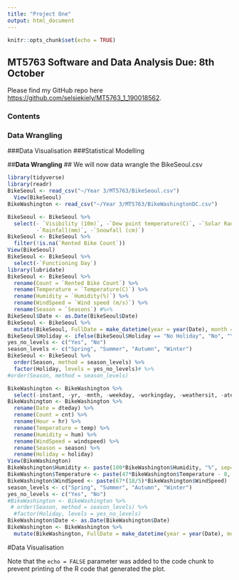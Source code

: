 ```yaml
---
title: "Project One"
output: html_document
---
```


```r
knitr::opts_chunk$set(echo = TRUE)
```

## MT5763 Software and Data Analysis **Due: 8th October**

Please find my GitHub repo here <https://github.com/selsiekiely/MT5763_1_190018562>.

### **Contents**
### Data Wrangling
###Data Visualisation
###Statistical Modelling

##**Data Wrangling**
## We will now data wrangle the BikeSeoul.csv

```r
library(tidyverse)
library(readr)
BikeSeoul <- read_csv("~/Year 3/MT5763/BikeSeoul.csv")
  View(BikeSeoul)
BikeWashington <- read_csv("~/Year 3/MT5763/BikeWashingtonDC.csv")
```

```r
BikeSeoul <- BikeSeoul %>%
  select(- `Visibility (10m)`, -`Dew point temperature(C)`, -`Solar Radiation (MJ/m2)`, 
         -`Rainfall(mm)`, -`Snowfall (cm)`)
BikeSeoul <- BikeSeoul %>%  
  filter(!is.na(`Rented Bike Count`))
View(BikeSeoul)
BikeSeoul <- BikeSeoul %>% 
  select(-`Functioning Day`)
library(lubridate)
BikeSeoul <- BikeSeoul %>%
  rename(Count = `Rented Bike Count`) %>%
  rename(Temperature = `Temperature(C)`) %>%
  rename(Humidity = `Humidity(%)`) %>%
  rename(WindSpeed = `Wind speed (m/s)`) %>%
  rename(Season = `Seasons`) #%>%
BikeSeoul$Date <- as.Date(BikeSeoul$Date)
BikeSeoul <- BikeSeoul %>%
  mutate(BikeSeoul, FullDate = make_datetime(year = year(Date), month = month(Date), day = mday(Date), Hour))
BikeSeoul$Holiday <- ifelse(BikeSeoul$Holiday == "No Holiday", "No", "Yes")
yes_no_levels <- c("Yes", "No")
season_levels <- c("Spring", "Summer", "Autumn", "Winter")
BikeSeoul <- BikeSeoul %>%
  order(Season, method = season_levels) %>%
  factor(Holiday, levels = yes_no_levels)# %>%
#order(Season, method = season_levels)

```
```r
BikeWashington <- BikeWashington %>%
  select(-instant, -yr, -mnth, -weekday, -workingday, -weathersit, -atemp, -casual, -registered)
BikeWashington <- BikeWashington %>%
  rename(Date = dteday) %>%
  rename(Count = cnt) %>%
  rename(Hour = hr) %>%
  rename(Temperature = temp) %>%
  rename(Humidity = hum) %>%
  rename(WindSpeed = windspeed) %>%
  rename(Season = season) %>%
  rename(Holiday = holiday)
View(BikeWashington)
BikeWashington$Humidity <- paste(100*BikeWashington$Humidity, "%", sep= " ")
BikeWashington$Temperature <- paste(47*BikeWashington$Temperature - 8, "°C", sep = " ")
BikeWashington$WindSpeed <- paste(67*(18/5)*BikeWashington$WindSpeed)
season_levels <- c("Spring", "Summer", "Autumn", "Winter")
yes_no_levels <- c("Yes", "No")
#BikeWashington <- BikeWashington %>%
 # order(Season, method = season_levels) %>%
  #factor(Holiday, levels = yes_no_levels)
BikeWashington$Date <- as.Date(BikeWashington$Date)
BikeWashington <- BikeWashington %>%
  mutate(BikeWashington, FullDate = make_datetime(year = year(Date), month = month(Date), day = mday(Date), Hour))
```
#Data Visualisation


Note that the `echo = FALSE` parameter was added to the code chunk to prevent printing of the R code that generated the plot.
